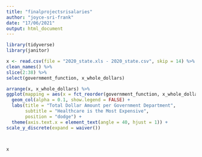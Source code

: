 ```yaml
---
title: "finalprojectsrisalaries"
author: "joyce-sri-frank"
date: "17/06/2021"
output: html_document
---
```

```r
library(tidyverse)
library(janitor)
```


```r
x <- read.csv(file = "2020_state.xls - 2020_state.csv", skip = 14) %>% 
clean_names() %>% 
slice(2:38) %>% 
select(government_function, x_whole_dollars) 

arrange(x, x_whole_dollars) %>%
ggplot(mapping = aes(x = fct_reorder(government_function, x_whole_dollars), y = x_whole_dollars, fill = x_whole_dollars), height = 2000) +
  geom_col(alpha = 0.1, show.legend = FALSE) +
  labs(title = "Total Dollar Amount per Government Department",
       subtitle = "Healthcare is the Most Expensive",
       position = "dodge") +
  theme(axis.text.x = element_text(angle = 40, hjust = 1)) +
scale_y_discrete(expand = waiver())




```

```r
x 
```

